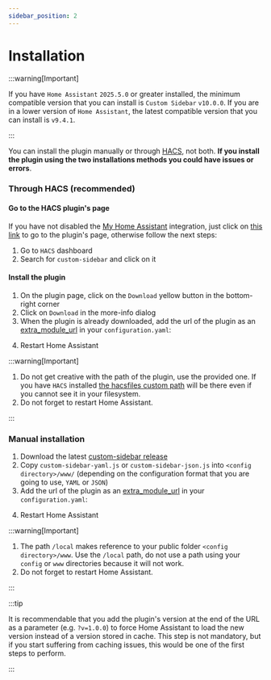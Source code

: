 ```yaml
---
sidebar_position: 2
---
```



# Installation

:::warning[Important]

If you have `Home Assistant` `2025.5.0` or greater installed, the minimum compatible version that you can install is `Custom Sidebar` `v10.0.0`. If you are in a lower version of `Home Assistant`, the latest compatible version that you can install is `v9.4.1`.

:::

You can install the plugin manually or through [HACS], not both. **If you install the plugin using the two installations methods you could have issues or errors**.

### Through HACS (recommended)

#### Go to the HACS plugin's page

If you have not disabled the [My Home Assistant] integration, just click on [this link](https://my.home-assistant.io/redirect/hacs_repository/?owner=elchininet&repository=custom-sidebar&category=plugin) to go to the plugin's page, otherwise follow the next steps:

1. Go to `HACS` dashboard
2. Search for `custom-sidebar` and click on it

#### Install the plugin

1. On the plugin page, click on the `Download` yellow button in the bottom-right corner
2. Click on `Download` in the more-info dialog
3. When the plugin is already downloaded, add the url of the plugin as an [extra_module_url] in your `configuration.yaml`:

<InstallThroughHacsExample />

4. Restart Home Assistant

:::warning[Important]

1. Do not get creative with the path of the plugin, use the provided one. If you have `HACS` installed [the hacsfiles custom path](https://www.hacs.xyz/docs/use/repositories/type/dashboard/#custom-features-for-files-stored-under-hacsfiles) will be there even if you cannot see it in your filesystem.
2. Do not forget to restart Home Assistant.

:::

### Manual installation

1. Download the latest [custom-sidebar release]
2. Copy `custom-sidebar-yaml.js` or `custom-sidebar-json.js` into `<config directory>/www/` (depending on the configuration format that you are going to use,  `YAML` or `JSON`)
3. Add the url of the plugin as an [extra_module_url] in your `configuration.yaml`:

<InstallationManualExample />

4. Restart Home Assistant

:::warning[Important]

1. The path `/local` makes reference to your public folder `<config directory>/www`. Use the `/local` path, do not use a path using your `config` or `www` directories because it will not work.
2. Do not forget to restart Home Assistant.

:::

:::tip

It is recommendable that you add the plugin's version at the end of the URL as a parameter (e.g. `?v=1.0.0`) to force Home Assistant to load the new version instead of a version stored in cache. This step is not mandatory, but if you start suffering from caching issues, this would be one of the first steps to perform.

:::

[HACS]: https://hacs.xyz
[My Home Assistant]: https://www.home-assistant.io/integrations/my/
[extra_module_url]: https://www.home-assistant.io/integrations/frontend/#extra_module_url
[custom-sidebar release]: https://github.com/elchininet/custom-sidebar/releases